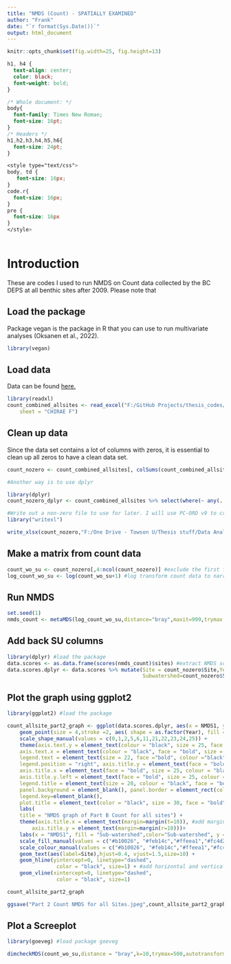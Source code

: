 ```yaml
---
title: "NMDS (Count) - SPATIALLY EXAMINED"
author: "Frank"
date: "`r format(Sys.Date())`"
output: html_document
---
```


```r
knitr::opts_chunk$set(fig.width=25, fig.height=13)
```

```css
h1, h4 {
  text-align: center;
  color: black;
  font-weight: bold;
}

/* Whole document: */
body{
  font-family: Times New Roman;
  font-size: 16pt;
}
/* Headers */
h1,h2,h3,h4,h5,h6{
  font-size: 24pt;
}

<style type="text/css">
body, td {
   font-size: 16px;
}
code.r{
  font-size: 16px;
}
pre {
  font-size: 16px
}
</style>
  
```

# Introduction

These are codes I used to run NMDS on Count data collected by the BC DEPS at all benthic sites after 2009. Please note that 

## Load the package

Package vegan is the package in R that you can use to run multivariate analyses (Oksanen et al., 2022).

```r
library(vegan)
```

## Load data

Data can be found [here.](https://github.com/tquach123/thesis-codes "Frank's GitHub")

```r
library(readxl)
count_combined_allsites <- read_excel("F:/GitHub Projects/thesis_codes/Part b (09-19)/NMDS (Count) - all sites - spatial question/count_combined_allsites.xlsx", 
    sheet = "CHIRAE F")
```

## Clean up data

Since the data set contains a lot of columns with zeros, it is essential to clean up all zeros to have a clean data set. 

```r
count_nozero <- count_combined_allsites[, colSums(count_combined_allsites != 0) > 0]

#Another way is to use dplyr 

library(dplyr)
count_nozero_dplyr <- count_combined_allsites %>% select(where(~ any(. != 0))) #this will yield the same file

#Write out a non-zero file to use for later. I will use PC-ORD v9 to cross check NMDS outputs
library("writexl")

write_xlsx(count_nozero,"F:/One Drive - Towson U/Thesis stuff/Data Analysis/Part b (2009 - recent)/count_nozero_allsites.xlsx")

```

## Make a matrix from count data

```r
count_wo_su <- count_nozero[,4:ncol(count_nozero)] #exclude the first few columns that contains SU information
log_count_wo_su <- log(count_wo_su+1) #log transform count data to narrow down the influence of abundant taxa
```

## Run NMDS

```r
set.seed(1)
nmds_count <- metaMDS(log_count_wo_su,distance="bray",maxit=999,trymax = 500,wascores = T,k=3,autotransform = F) #gotta put autotransform on FALSE so R won't transform your data when you don't want it to.
```

## Add back SU columns

```r
library(dplyr) #load the package
data.scores <- as.data.frame(scores(nmds_count)$sites) #extract NMDS scores
data.scores.dplyr <- data.scores %>% mutate(Site = count_nozero$Site,Year=count_nozero$Year,
                                            Subwatershed=count_nozero$Subwatershed)

```

## Plot the graph using ggplot2

```r
library(ggplot2) #load the package

count_allsite_part2_graph <- ggplot(data.scores.dplyr, aes(x = NMDS1, y = NMDS2)) + 
    geom_point(size = 4,stroke =2, aes( shape = as.factor(Year), fill = Subwatershed,color=Subwatershed))+ # geom_polygon(data=data.scores.dplyr,aes(x=NMDS1,y=NMDS2,group=Subwatershed),alpha=0.30); this is to add a little convex polygon to visualize the clusters better. You can try to see how it looks. 
    scale_shape_manual(values = c(0,1,2,5,6,11,21,22,23,24,25)) +
    theme(axis.text.y = element_text(colour = "black", size = 25, face = "bold"), 
    axis.text.x = element_text(colour = "black", face = "bold", size = 25), 
    legend.text = element_text(size = 22, face ="bold", colour ="black"), 
    legend.position = "right", axis.title.y = element_text(face = "bold", size = 18), 
    axis.title.x = element_text(face = "bold", size = 25, colour = "black"), 
    axis.title.y.left = element_text(face = "bold", size = 25, colour = "black"),
    legend.title = element_text(size = 20, colour = "black", face = "bold"), 
    panel.background = element_blank(), panel.border = element_rect(colour = "black", fill = NA, size = 1.2),
    legend.key=element_blank(),
    plot.title = element_text(color = "black", size = 30, face = "bold", hjust = 0.5)) + 
    labs(
    title = "NMDS graph of Part B Count for all sites") + 
    theme(axis.title.x = element_text(margin=margin(t=10)), #add margin to x-axis title
        axis.title.y = element_text(margin=margin(r=10)))+
    labs(x = "NMDS1", fill = "Sub-watershed",color="Sub-watershed", y = "NMDS2", shape = "Year")  + 
    scale_fill_manual(values = c("#b10026", "#feb14c","#ffeea1","#fc4d2a")) +  
    scale_colour_manual(values = c("#b10026", "#feb14c","#ffeea1","#fc4d2a")) +
    geom_text(aes(label=Site),hjust=0.4, vjust=1.5,size=10) + 
    geom_hline(yintercept=0, linetype="dashed", 
                color = "black", size=1) + #add horizontal and vertical lines at 0
    geom_vline(xintercept=0, linetype="dashed", 
                color = "black", size=1)

count_allsite_part2_graph

ggsave("Part 2 Count NMDS for all Sites.jpeg",count_allsite_part2_graph,width=25,height=13)

```

## Plot a Screeplot

```r
library(goeveg) #load package goeveg

dimcheckMDS(count_wo_su,distance = "bray",k=10,trymax=500,autotransform = F)

```
